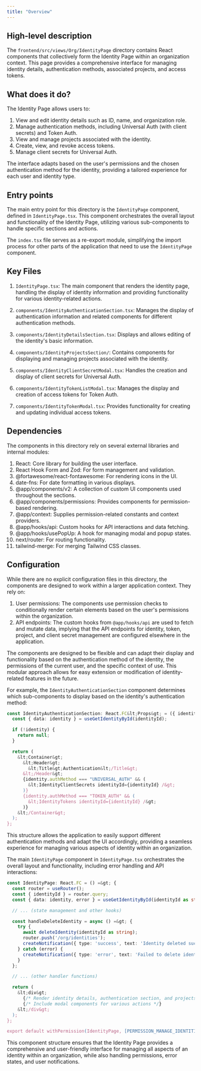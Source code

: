 ```yaml
---
title: "Overview"
---
```


## High-level description
The `frontend/src/views/Org/IdentityPage` directory contains React components that collectively form the Identity Page within an organization context. This page provides a comprehensive interface for managing identity details, authentication methods, associated projects, and access tokens.

## What does it do?
The Identity Page allows users to:
1. View and edit identity details such as ID, name, and organization role.
2. Manage authentication methods, including Universal Auth (with client secrets) and Token Auth.
3. View and manage projects associated with the identity.
4. Create, view, and revoke access tokens.
5. Manage client secrets for Universal Auth.

The interface adapts based on the user's permissions and the chosen authentication method for the identity, providing a tailored experience for each user and identity type.

## Entry points
The main entry point for this directory is the `IdentityPage` component, defined in `IdentityPage.tsx`. This component orchestrates the overall layout and functionality of the Identity Page, utilizing various sub-components to handle specific sections and actions.

The `index.tsx` file serves as a re-export module, simplifying the import process for other parts of the application that need to use the `IdentityPage` component.

## Key Files
1. `IdentityPage.tsx`: The main component that renders the identity page, handling the display of identity information and providing functionality for various identity-related actions.

2. `components/IdentityAuthenticationSection.tsx`: Manages the display of authentication information and related components for different authentication methods.

3. `components/IdentityDetailsSection.tsx`: Displays and allows editing of the identity's basic information.

4. `components/IdentityProjectsSection/`: Contains components for displaying and managing projects associated with the identity.

5. `components/IdentityClientSecretModal.tsx`: Handles the creation and display of client secrets for Universal Auth.

6. `components/IdentityTokenListModal.tsx`: Manages the display and creation of access tokens for Token Auth.

7. `components/IdentityTokenModal.tsx`: Provides functionality for creating and updating individual access tokens.

## Dependencies
The components in this directory rely on several external libraries and internal modules:

1. React: Core library for building the user interface.
2. React Hook Form and Zod: For form management and validation.
3. @fortawesome/react-fontawesome: For rendering icons in the UI.
4. date-fns: For date formatting in various displays.
5. @app/components/v2: A collection of custom UI components used throughout the sections.
6. @app/components/permissions: Provides components for permission-based rendering.
7. @app/context: Supplies permission-related constants and context providers.
8. @app/hooks/api: Custom hooks for API interactions and data fetching.
9. @app/hooks/usePopUp: A hook for managing modal and popup states.
10. next/router: For routing functionality.
11. tailwind-merge: For merging Tailwind CSS classes.

## Configuration
While there are no explicit configuration files in this directory, the components are designed to work within a larger application context. They rely on:

1. User permissions: The components use permission checks to conditionally render certain elements based on the user's permissions within the organization.
2. API endpoints: The custom hooks from `@app/hooks/api` are used to fetch and mutate data, implying that the API endpoints for identity, token, project, and client secret management are configured elsewhere in the application.

The components are designed to be flexible and can adapt their display and functionality based on the authentication method of the identity, the permissions of the current user, and the specific context of use. This modular approach allows for easy extension or modification of identity-related features in the future.

For example, the `IdentityAuthenticationSection` component determines which sub-components to display based on the identity's authentication method:

```typescript
const IdentityAuthenticationSection: React.FC&lt;Props&gt; = ({ identityId }) =&gt; {
  const { data: identity } = useGetIdentityById(identityId);

  if (!identity) {
    return null;
  }

  return (
    &lt;Container&gt;
      &lt;Header&gt;
        &lt;Title&gt;Authentication&lt;/Title&gt;
      &lt;/Header&gt;
      {identity.authMethod === "UNIVERSAL_AUTH" && (
        &lt;IdentityClientSecrets identityId={identityId} /&gt;
      )}
      {identity.authMethod === "TOKEN_AUTH" && (
        &lt;IdentityTokens identityId={identityId} /&gt;
      )}
    &lt;/Container&gt;
  );
};
```

This structure allows the application to easily support different authentication methods and adapt the UI accordingly, providing a seamless experience for managing various aspects of identity within an organization.

The main `IdentityPage` component in `IdentityPage.tsx` orchestrates the overall layout and functionality, including error handling and API interactions:

```typescript
const IdentityPage: React.FC = () =&gt; {
  const router = useRouter();
  const { identityId } = router.query;
  const { data: identity, error } = useGetIdentityById(identityId as string);

  // ... (state management and other hooks)

  const handleDeleteIdentity = async () =&gt; {
    try {
      await deleteIdentity(identityId as string);
      router.push('/org/identities');
      createNotification({ type: 'success', text: 'Identity deleted successfully' });
    } catch (error) {
      createNotification({ type: 'error', text: 'Failed to delete identity' });
    }
  };

  // ... (other handler functions)

  return (
    &lt;div&gt;
      {/* Render identity details, authentication section, and projects section */}
      {/* Include modal components for various actions */}
    &lt;/div&gt;
  );
};

export default withPermission(IdentityPage, [PERMISSION_MANAGE_IDENTITIES]);
```

This component structure ensures that the Identity Page provides a comprehensive and user-friendly interface for managing all aspects of an identity within an organization, while also handling permissions, error states, and user notifications.